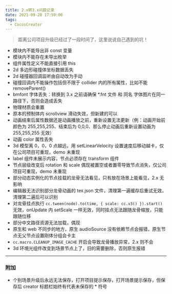 ```yaml
---
title: 2.x转3.x问题记录
date: 2021-09-28 17:59:00
tags:
  - CocosCreator
---
```


> 距离公司项目升级已经过了一段时间了，这里说说自己遇到的坑！

- 模块内不能导出非 const 变量
- 模块内不能存在未导出枚举
- 组件属性定义不能直接引用 this
- 2d 多边形碰撞体坐标数据丢失
- 2d 碰撞器回调监听由自动改为手动
- 碰撞回调内不能操作包括但不限于 collider 内的所有属性，比如不能 removeParent()
- bmfont 字体丢失：转换到 3.x 之前请确保 \*.fnt 文件 和 同名 字体图片在同一路径下，否则会造成丢失
- 物理材质会重置
- 原本的预制体内 scrollview 滑动失效，但新建的可以
- 动画结束后属性数据还是动画播放之前，重新设置无法更新（例：动画开始前颜色为 255,255,255、结束后为 0,0,0、那么停止动画后重新设置动画为 255,255,255 无效）
- 动画 color 属性丢失
- 3d 模型离 0，0，0 点越远，用 setLinearVelocity 设置速度后移动越卡，仅在公司项目可重现，demo 未重现
- label 组件未展示内容，节点必须存在 transform 组件
- 节点层级改变后 rotation 和 scale 偶现被置空或者置零导致节点消失，仅公司项目可重现，demo 未重现
- 部分动态实例化的节点挂载的龙骨无法看见，只有放在场景上能看见，2.x 无影响
- 编辑器无法识别部分龙骨动画的 tex.json 文件，清理第一遍缓存后重试无效，清理第二遍后可以识别
- 对龙骨挂点执行 `cc.tween(node).to(time, { scale: cc.v3() }).start()` 无效，onUpdate 内 setScale 一样无效，同时挂点无法跟随龙骨缩放，只能跟随位移
- 部分中文路径资源无法加载，偶现
- 原生和 web 不同步的地方，原生 audioSource 没有依赖节点会报错，原生节点无父节点设置刚体分组会卡主
- `cc.macro.CLEANUP_IMAGE_CACHE` 开启会导致龙骨播放异常，2.x 则不会
- 3d 环境光组件改变到场景节点上了，旧的需要删除，否则原生报错

---

### 附加

- 个别场景升级后永远无法保存，打开项目提示保存，打开场景提示保存，但保存后 creator 标题栏始终有代表未保存的 \* 符号
